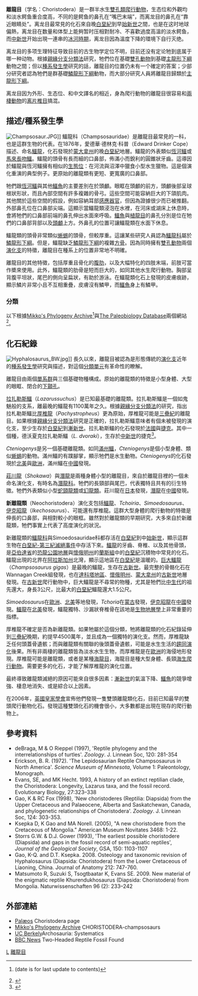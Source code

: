 {{About|生活在淡水中的大型鱷魚狀爬蟲類|生活在淡水中的大型鱷魚狀兩棲類|離片椎目}}
{{Automatic taxobox
| taxon = Choristodera
| fossil_range = {{fossilrange|175|20|earliest=诺利阶}}[[侏儸紀|侏儸紀]]中期到[[中新世|中新世]]早期
| image = Champsosaurus BW.jpg
| image_caption = [[鱷龍|鱷龍]]
| status = fossil
| authority = [[愛德華·德林克·科普|Cope]], 1884
| subdivision_ranks = [[科|科]]
| subdivision = 
*†[[青龙属|青龙属]] ''Coeruleodraco''
*†[[二连诺尔龙属|二连诺尔龙属]] ''Irenosaurus''
*†?[[厚椎龙属|厚椎龙属]] ''Pachystropheus''
*†[[栉颌龙科|栉颌龙科]] Cteniogenidae
*†[[黑山鳄龙属|黑山鳄龙属]] ''Heishanosaurus''
*†[[异离龙亚目|异离龙亚目]] "Allochoristodera" Dong et al., 2020
**†[[拉扎勒斯鳄属|拉扎勒斯鳄属]] ''Lazarussuchus''
**†[[潜龙科|潜龙科]] Hyphalosauridae
**†[[呼伦杜赫龙属|呼伦杜赫龙属]] ''Khurendukhosaurus''
**†[[满州鳄科|满州鳄科]] Monjurosuchidae
*†[[新离龙亚目|新离龙亚目]] Neochoristodera Evans & Hecht, 1993
**†[[西莫多龙科|西莫多龙科]] Simoedosauridae
**†[[鳄龙科|鳄龙科]] Champsosauridae
}}
'''離龍目'''（学名：Choristodera）是一群半水生[[雙孔類|雙孔類]][[爬行動物|爬行動物]]，生态位和外觀均和淡水鳄鱼重合度高，不同的是鳄鱼的鼻孔在“嘴巴末端”，而离龙目的鼻孔在“靠近眼睛处”。离龙目最常見的化石來自晚[[白堊紀|白堊紀]]到早[[始新世|始新世]]之間，也是在这时地球偏熱，离龙目在数量和体型上能夠暂时压相對耐冷、不喜歡過度高溫的淡水鳄鱼，而[[中新世|中新世]]开始出現一連串的[[冰河時期|冰河時期]]，离龙目因為溫度下降的環境下自行灭绝。

离龙目的多项生理特征导致目前的古生物学定位不明，目前还没有定论牠到底属于哪一种动物。根據[[親緣分支分類法|親緣分支分類法]]研究，牠們位在基礎[[雙孔動物|雙孔動物]]到基礎[[主龍形下綱|主龍形下綱]]動物之間；但以[[種系發生學|種系發生學]]研究的話，離龍目的位置仍未有一个確定的答案；少部分研究者認為牠們是群基礎[[鱗龍形下綱|鱗龍形下綱]]動物，而大部分研究人員將離龍目歸類於[[主龍形下綱|主龍形下綱]]。

离龙目因为外形、生态位、和中文譯名的相近，身為爬行動物的離龍目很容易和[[兩棲動物|兩棲動物]]的[[离片椎目|离片椎目]]搞混。

== 描述/種系發生學 ==
[[File:Champsosaur.JPG|left]]]]
鱷龍科（Champsosauridae）是離龍目最常見的一科，也是這群生物的代表。在1876年，愛德華·德林克·科普（Edward Drinker Cope）描述、命名[[鱷龍|鱷龍]]，化石發現於[[蒙大拿州|蒙大拿州]]的晚[[白堊紀|白堊紀]]地層。鱷龍的外表類似[[恆河鱷|恆河鱷]]或[[馬來長吻鱷|馬來長吻鱷]]。鱷龍的頭骨有長而細的口鼻部，佈滿小而銳利的圓錐狀牙齒。這導因於鱷龍與恆河鱷擁有相似的[[生態位|生態位]]：在河流與沼澤中獵食小型水生獵物。這是個演化重演的典型例子。更原始的離龍類有更短、更寬廣的口鼻部。

牠們跟[[恆河鱷|恆河鱷]]與其他[[鱷魚|鱷魚]]的主要差別在於頭顱。眼眶在頭顱的前方，頭顱後部呈球根狀形狀，而且內部空間有許多複雜的骨弓。這些空間可能容納巨大的下頜肌肉。其他關於這些空間的假設，例如容納耳部[[感應器官|感應器官]]，但因為證據很少而已被推翻。外部鼻孔位在口鼻部尖端。這顯示當鱷龍類浸泡在水裡，在河床或湖床上休息時，會將牠們的口鼻部前端的鼻孔伸出水面來呼吸。[[鱷魚|鱷魚]]與[[植龍目|植龍目]]的鼻孔分別是位在牠們的口鼻部背部以及[[頭顱|頭顱]]上方。外鼻孔的位置可讓鱷龍類在水面下休息。

鱷龍類的頭骨非常類似[[蜥蜴|蜥蜴]]的頭骨，但較厚重。這讓某些研究人員認為[[鱷龍科|鱷龍科]]屬於[[鱗龍形下綱|鱗龍形下綱]]。但是，鱷龍缺乏[[鱗龍形下綱|鱗龍形下綱]]的複雜[[方骨|方骨]]。因為同時擁有[[雙孔動物|雙孔動物]]兩個[[演化支|演化支]]的特徵，離龍目在種系上的位置非常地不明確。

離龍目的其他特徵，包括厚重且骨化的[[腹肋|腹肋]]，以及大幅特化的四肢末端，前肢可當作槳來使用。此外，鱷龍類的肋骨是短而巨大的，如同其他水生爬行動物。胸部呈背腹平坦狀，尾巴的側向呈扁狀，有助於游泳。在鱷龍類化石上發現的皮膚痕跡，顯示鱗片非常小且不互相重疊，皮膚沒有鱗甲，而[[鱷魚|鱷魚]]身上有鱗甲。

=== 分類 ===
以下根據[http://www.helsinki.fi/~mhaaramo/Metazoa/Deuterostoma/Chordata/Reptilia/Choristodera.htm Mikko's Phylogeny Archive]<ref name=MPA>{{cite web |url=http://www.helsinki.fi/~mhaaramo/Metazoa/Deuterostoma/Chordata/Reptilia/Choristodera.htm |title=†Choristodera |accessdate=16 March 2008 |last=Haaramo |first=Mikko |date=12 November 2006 |work=Mikko's Phylogeny Archive }} (date is for last update to contents)</ref>與[http://paleodb.org/cgi-bin/bridge.pl?action=checkTaxonInfo&taxon_no=37784 The Paleobiology Database]兩個網站<ref name=PBD>{{cite web |url=http://paleodb.org/cgi-bin/bridge.pl?action=checkTaxonInfo&taxon_no=37784 |title=The Paleobiology Database |accessdate=16 March 2008 |work=The Paleobiology Database }} </ref>。

{{clade| style=font-size:95%;line-height:80%
|1={{clade
|label1= '''離龍目''' 
|1={{clade
   |1=?''[[二连诺尔龙属|二连诺尔龙]] Irenosaurus''
   |2=?''[[呼倫杜赫龍|呼倫杜赫龍]] Khurendukhosaurus''
   |3=?''[[拉扎勒斯鱷|拉扎勒斯鱷]]''
   |label4=unnamed
   |4={{clade
      |1='''栉颌龙科'''（[[栉颌龙属|栉颌龙属]] ''Cteniogenys''）
      |label2=unnamed
      |2={{clade
         |1=''[[厚椎龍|厚椎龍]]''
         |label2=  '''[[潛龍科|潛龍科]]''' 
         |2={{clade
            |1=''[[潛龍|潛龍]]'' （包含[[中國水生蜥|中國水生蜥]]）
            |2=''[[莊川龍|莊川龍]]''
            }}
         |label3=  '''[[滿洲鱷科|滿洲鱷科]]'''  
         |3={{clade
            |1=''[[滿洲鱷|滿洲鱷]]''
            |2=[[喜水龙属|喜水龙]] ''Philydrosaurus''
            }}
         |label4=  '''[[新離龍類|新離龍類]]''' 
         |4={{clade  
            |label1=  '''[[鱷龍科|鱷龍科]]''' 
            |1={{clade
               |1=''[[鱷龍|鱷龍]]''
               |2=''[[始切喙鳄属|始切喙鱷]] Eotomistoma''
               }}
            |label2=  '''西莫多龙科''' 
            |2={{clade  
               |1=''[[遼西龍|遼西龍]]''<ref name=GCetal05>{{cite journal |author=高春玲 |coauthors=吕君昌; 刘金远; 季强 |year=2005 |title=辽西朝阳地区下白垩统九佛堂组一新的离龙类 |journal=地质论评 |volume=51 |issue=6 |pages=694–697 |language=}}</ref>
               |2=[[乔里亚龙属|乔里亚龙属]] ''Tchoiria''
               |label3=unnamed
               |3={{clade
                  |1=''[[伊克昭龙属|伊克昭龍]]''
                  |2=[[西莫多龙属|西莫多龙]]''Simoedosaurus'' 
                  }}
               }}               
            }}
         }}
      }}
   }}
}}
}}

== 化石紀錄 ==
[[File:Hyphalosaurus_BW.jpg|thumb]]]]
長久以來，離龍目被認為是形態傳統的[[演化支|演化支]]近年的[[種系發生學|種系發生學]]研究與描述，對這個[[分類單元|分類單元]]有革命性的瞭解。

離龍目由兩個[[單系群|單系群]]與三個基礎物種構成。原始的離龍類的特徵是小型身體、大型的眼眶、閉合的[[下顬孔|下顬孔]]。

[[拉扎勒斯鱷|拉扎勒斯鱷]]（''Lazarussuchus''）是已知最基礎的離龍類。拉扎勒斯鱷是一個如鬼魅般的支系，離最晚的鱷龍有1100萬年之久。根據[[親緣分支分類法|親緣分支分類法]]的研究，指出拉札勒斯鱷比[[厚椎龍|厚椎龍]]（''Pachystropheus''）更為原始，厚椎龍可能是[[三疊紀|三疊紀]]的離龍目。如果根據[[親緣分支分類法|親緣分支分類法]]研究是正確的，拉扎勒斯鱷意味者有個未被發現的演化支，至少生存於[[白堊紀|白堊紀]]到[[漸新世|漸新世]]。拉扎勒斯鱷的化石發現於[[法國|法國]]與[[捷克|捷克]]。其中一個種，德沃夏克拉扎勒斯鱷（''L. dvoraki''），生存於[[中新世|中新世]]的捷克<ref name=EK05>{{cite journal |last=Evans |first=Susan E. |coauthors=and Klembara, Jozef |year=2005 |title=A choristoderan reptile {Reptilia: Diapsida) from the Lower Miocene of northwest Bohemia (Czech Republic) |journal=Journal of Vertebrate Paleontology |volume=25 |issue=1 |pages=171-184 }}</ref>。

''Cteniogenys''是另一個基礎離龍類。如同[[滿州鱷|滿州鱷]]，''Cteniogenys''是個小型身體、類似[[蜥蜴|蜥蜴]]的動物。滿州鱷的有蹼腳掌，顯示牠們是水生動物。''Cteniogenys''的化石發現於[[北美|北美]]與[[歐洲|歐洲]]，滿州鱷在[[中國|中國]]發現。

[[莊川龍|莊川龍]]（''Shokawa''）與[[潛龍|潛龍]]是兩種身體小型的離龍目，來自於離龍目裡的一個未命名演化支，有時名為[[潛龍科|潛龍科]]。牠們的長頸部與尾巴，代表獨特且共有的衍生特徵。牠們外表類似小型[[蛇頸龍類|蛇頸龍類]]或[[幻龍類|幻龍類]]。莊川龍在[[日本|日本]]發現，[[潛龍|潛龍]]在[[中國|中國]]發現。

'''新離龍類'''（Neochoristodera）演化支包括[[鱷龍|鱷龍]]、''Tchoiria''、''Simoedosaurus''、[[伊克昭龍|伊克昭龍]]（''Ikechosaurus''）、可能還有厚椎龍。這群大型身體的爬行動物的特徵是伸長的口鼻部，與相對較小的眼框。雖然對於離龍類的早期研究，大多來自於新離龍類，牠們事實上代表了高度演化的狀況。

新離龍類的[[鱷龍科|鱷龍科]]與Simoedosauridae科都存活在[[白堊紀|白堊紀]]到中[[始新世|始新世]]，顯示這群生物在[[白堊紀-第三紀滅絕事件|白堊紀-第三紀滅絕事件]]中存活下來。[[鱷龍|鱷龍]]的牙齒、脊椎、以及其他骨頭，是[[亞伯達省|亞伯達省]]的[[恐龍公園地層|恐龍公園地層]]與[[懷俄明州|懷俄明州]]的[[蘭斯組|蘭斯組]]中的[[白堊紀|白堊紀]]沉積物中常見的化石。鱷龍出現的北界在[[阿拉斯加州|阿拉斯加州]]北灣，顯示這地區在[[白堊紀|白堊紀]]是溫暖的。[[鱷龍|巨大鱷龍]]（''Champsosaurus gigas''）是最晚的鱷龍，生存在[[古新世|古新世]]。最完整的骨骼化石在Wannagan Creek組發現，也在[[達科塔地區|達科塔地區]]、[[懷俄明州|懷俄明州]]、[[蒙大拿州|蒙大拿州]]的[[古新世|古新世]]地層發現。在[[古新世|古新世]]爬行動物中，巨大鱷龍是不尋常的物種，尤其是牠們比[[中生代|中生代]]的祖先還大，身長3公尺，比最大的[[白堊紀|白堊紀]]鱷龍還大1.5公尺。

''Simoedosaurus''在[[歐洲|歐洲]]、[[北美|北美]]等地發現，''Tchoria''在[[蒙古|蒙古]]發現，[[伊克昭龍|伊克昭龍]]在[[中國|中國]]發現。[[鱷龍|鱷龍]]在[[北美|北美]]發現，鱷龍獨特、沙漏狀脊椎骨在該地是[[生物地層學|生物地層學]]上非常重要的指標。

厚椎龍不確定是否為新離龍類。如果牠屬於這個分類，牠將離龍類的化石紀錄延伸到[[三疊紀|三疊紀]]晚期，約提早4500萬年，並且成為一個獨特的演化支。然而，厚椎龍缺乏任何頭蓋骨遺骸；而與離龍類有關聯的後頭蓋骨遺骸，可能是水生生活的[[趨同演化|趨同演化]]後果。所有非兩棲的離龍類皆為淡水水生生物，而厚椎龍是在[[歐洲|歐洲]]的海侵地形發現。厚椎龍可能是離龍類，或者是某種[[海龍目|海龍目]]，海龍目是種大型身體、長頸[[海生爬行動物|海生爬行動物]]。需要更多的化石，才能了解厚椎龍的演化位置。

最終導致離龍類滅絕的原因可能來自很多因素：[[漸新世|漸新世]]的氣溫下降、[[鱷魚|鱷魚]]的競爭增強、棲息地消失、或是綜合以上因素。

在2006年，[[英國皇家學會|英國皇家學會]]宣佈他們發現一隻雙頭離龍類化石，目前已知最早的雙頭爬行動物化石。發現這種雙頭化石的機會很小，大多數都是出現在現存的爬行動物上。

== 參考資料 ==
<div class="references-small">
<references />
* deBraga, M & O Rieppel (1997), 'Reptile phylogeny and the interrelationships of turtles'. ''Zoology''. J. Linnean Soc, 120: 281-354
* Erickson, B. R.  (1972).  'The Lepidosaurian Reptile Champsosaurus in North America'.  ''Science Museum of Minnesota'', Volume 1:  Paleontology, Monograph.
* Evans, SE, and MK Hecht. 1993, A history of an extinct reptilian clade, the Choristodera: Longevity, Lazarus taxa, and the fossil record. Evolutionary Biology, 27:323–338
* Gao, K & RC Fox (1998), 'New choristoderes (Reptilia: Diapsida) from the Upper Cretaceous and Palaeocene, Alberta and Saskatchewan, Canada, and phylogenetic relationships of Choristodera'. ''Zoology''. J. Linnean Soc, 124: 303-353.
* Ksepka D, K Gao and MA Norell. (2005), "A new choristodere from the Cretaceous of Mongolia." American Museum Novitates 3468: 1-22.
* Storrs G.W. &  D.J. Gower (1993), 'The earliest possible choristodere (Diapsida) and gaps in the fossil record of semi-aquatic reptiles', ''Journal of the Geological Society'', GSA, 150: 1103-1107
* Gao, K-Q. and D.T. Ksepka. 2008. Osteology and taxonomic revision of Hyphalosaurus (Diapsida: Choristodera) from the Lower Cretaceous of Liaoning, China. Journal of Anatomy 212: 747-760.
* Matsumoto R, Suzuki S, Tsogtbaatar K, Evans SE. 2009. New material of the enigmatic reptile Khurendukhosaurus (Diapsida: Choristodera) from Mongolia. Naturwissenschaften 96 (2): 233–242
</div>

== 外部連結 ==
* [https://web.archive.org/web/20070416040927/http://www.palaeos.com/Vertebrates/Units/270Archosauromorpha/270.100.html#Champosauridae Palæos] Choristodera page
* [https://web.archive.org/web/20070608031323/http://www.fmnh.helsinki.fi/users/haaramo/Metazoa/Deuterostoma/Chordata/Reptilia/Choristodera.htm Mikko's Phylogeny Archive] CHORISTODERA-champsosaurs
* [http://www.ucmp.berkeley.edu/diapsids/archosy.html UC Berkely]Archosauria: Systematics
* [http://news.bbc.co.uk/2/hi/science/nature/6195345.stm BBC News] Two-Headed Reptile Fossil Found
{{真爬行動物}}
{{離龍目}}
{{Taxonbar}}

[[Category:1884年描述的分类群|L]]
[[Category:離龍目|]]